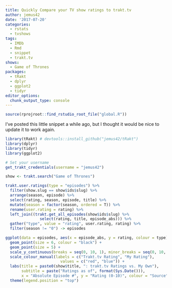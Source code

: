 ```yaml
---
title: Quickly Compare your TV show ratings to trakt.tv
author: jemus42
date: '2017-07-20'
categories:
  - rstats
  - tvshows
tags:
  - IMDb
  - Rmd
  - snippet
  - trakt.tv
shows:
  - Game of Thrones
packages:
  - tRakt
  - dplyr
  - ggplot2
  - tidyr
editor_options:
  chunk_output_type: console
---
```


```r
source(rprojroot::find_rstudio_root_file("global.R"))
```

I've posted this little snippet a while ago, but I thought it would be nice to update it to work again.

<!--more-->

```r
library(tRakt) # devtools::install_github("jemus42/tRakt")
library(dplyr)
library(tidyr)
library(ggplot2)

# Set your username
get_trakt_credentials(username = "jemus42")

show <- trakt.search("Game of Thrones")

trakt.user.ratings(type = "episodes") %>%
  filter(show.slug == show$ids$slug) %>%
  arrange(season, episode) %>%
  select(rating, season, episode, title) %>%
  mutate(season = factor(season, ordered = T)) %>%
  rename(user.rating = rating) %>%
  left_join((trakt.get_all_episodes(show$ids$slug) %>% 
               select(rating, title, episode_abs))) %>%
  gather("type", value = "rating", user.rating, rating) %>%
  filter(season != "0") -> episodes

ggplot(data = episodes, aes(x = episode_abs, y = rating, colour = type)) +
  geom_point(size = 6, colour = "black") +
  geom_point(size = 5) +
  scale_y_continuous(breaks = seq(0, 10, 1), minor_breaks = seq(0, 10, .5)) +
  scale_colour_manual(labels = c("Trakt.tv Rating", "My Rating"),
                        values = c("red", "blue")) +
  labs(title = paste0(show$title, ": trakt.tv Ratings vs. My Own"),
       subtitle = paste("Ratings as of", format(Sys.Date())),
       x = "Absolute Episode #", y = "Rating (0-10)", colour = "Source") +
  theme(legend.position = "top")
```
